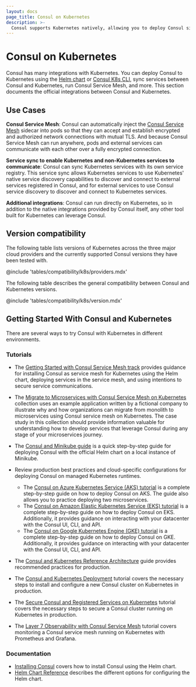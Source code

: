 ```yaml
---
layout: docs
page_title: Consul on Kubernetes
description: >-
  Consul supports Kubernetes natively, allowing you to deploy Consul sidecars to a Kubernetes service mesh and sync the k8s service registry with non-k8s services. Learn how to install Consul on Kubernetes with Helm or the Consul K8s CLI and get started with tutorials.
---
```


# Consul on Kubernetes

Consul has many integrations with Kubernetes. You can deploy Consul
to Kubernetes using the [Helm chart](/consul/docs/k8s/installation/install#helm-chart-installation) or [Consul K8s CLI](/consul/docs/k8s/installation/install-cli#consul-k8s-cli-installation), sync services between Consul and
Kubernetes, run Consul Service Mesh, and more.
This section documents the official integrations between Consul and Kubernetes.

## Use Cases

**Consul Service Mesh**: 
Consul can automatically inject the [Consul Service Mesh](/consul/docs/connect)
sidecar into pods so that they can accept and establish encrypted
and authorized network connections with mutual TLS. And because Consul Service Mesh
can run anywhere, pods and external services can communicate with each other over a fully encrypted connection.

**Service sync to enable Kubernetes and non-Kubernetes services to communicate**: 
Consul can sync Kubernetes services with its own service registry. This service sync allows
Kubernetes services to use Kubernetes' native service discovery capabilities to discover
and connect to external services registered in Consul, and for external services
to use Consul service discovery to discover and connect to Kubernetes services.

**Additional integrations**: Consul can run directly on Kubernetes, so in addition to the
native integrations provided by Consul itself, any other tool built for
Kubernetes can leverage Consul.

## Version compatibility

The following table lists versions of Kubernetes across the three major cloud providers and the currently supported Consul versions they have been tested with.

@include 'tables/compatibility/k8s/providers.mdx'

The following table describes the general compatibility between Consul and Kubernetes versions.

@include 'tables/compatibility/k8s/version.mdx'

## Getting Started With Consul and Kubernetes

There are several ways to try Consul with Kubernetes in different environments.

### Tutorials

- The [Getting Started with Consul Service Mesh track](/consul/tutorials/get-started-kubernetes)
  provides guidance for installing Consul as service mesh for Kubernetes using the Helm
  chart, deploying services in the service mesh, and using intentions to secure service
  communications.

- The [Migrate to Microservices with Consul Service Mesh on Kubernetes](/consul/tutorials/microservices?utm_source=docs)
  collection uses an example application written by a fictional company to illustrate why and how organizations can
  migrate from monolith to microservices using Consul service mesh on Kubernetes. The case study in this collection
  should provide information valuable for understanding how to develop services that leverage Consul during any stage
  of your microservices journey.

- The [Consul and Minikube guide](/consul/tutorials/kubernetes/kubernetes-minikube?utm_source=docs) is a quick step-by-step guide for deploying Consul with the official Helm chart on a local instance of Minikube.

- Review production best practices and cloud-specific configurations for deploying Consul on managed Kubernetes runtimes.

  - The [Consul on Azure Kubernetes Service (AKS) tutorial](/consul/tutorials/kubernetes/kubernetes-aks-azure?utm_source=docs) is a complete step-by-step guide on how to deploy Consul on AKS. The guide also allows you to practice deploying two microservices.
  - The [Consul on Amazon Elastic Kubernetes Service (EKS) tutorial](/consul/tutorials/kubernetes/kubernetes-eks-aws?utm_source=docs) is a complete step-by-step guide on how to deploy Consul on EKS. Additionally, it provides guidance on interacting with your datacenter with the Consul UI, CLI, and API.
  - The [Consul on Google Kubernetes Engine (GKE) tutorial](/consul/tutorials/kubernetes/kubernetes-gke-google?utm_source=docs) is a complete step-by-step guide on how to deploy Consul on GKE. Additionally, it provides guidance on interacting with your datacenter with the Consul UI, CLI, and API.

- The [Consul and Kubernetes Reference Architecture](/consul/tutorials/kubernetes/kubernetes-reference-architecture?utm_source=docs) guide provides recommended practices for production.

- The [Consul and Kubernetes Deployment](/consul/tutorials/kubernetes/kubernetes-deployment-guide?utm_source=docs) tutorial covers the necessary steps to install and configure a new Consul cluster on Kubernetes in production.

- The [Secure Consul and Registered Services on Kubernetes](/consul/tutorials/kubernetes/kubernetes-secure-agents?utm_source=docs) tutorial covers
  the necessary steps to secure a Consul cluster running on Kubernetes in production.

- The [Layer 7 Observability with Consul Service Mesh](/consul/tutorials/kubernetes/kubernetes-layer7-observability) tutorial covers monitoring a
  Consul service mesh running on Kubernetes with Prometheus and Grafana.

### Documentation

- [Installing Consul](/consul/docs/deploy/server/k8s/helm) covers how to install Consul using the Helm chart.
- [Helm Chart Reference](/consul/docs/reference/k8s/helm) describes the different options for configuring the Helm chart.
